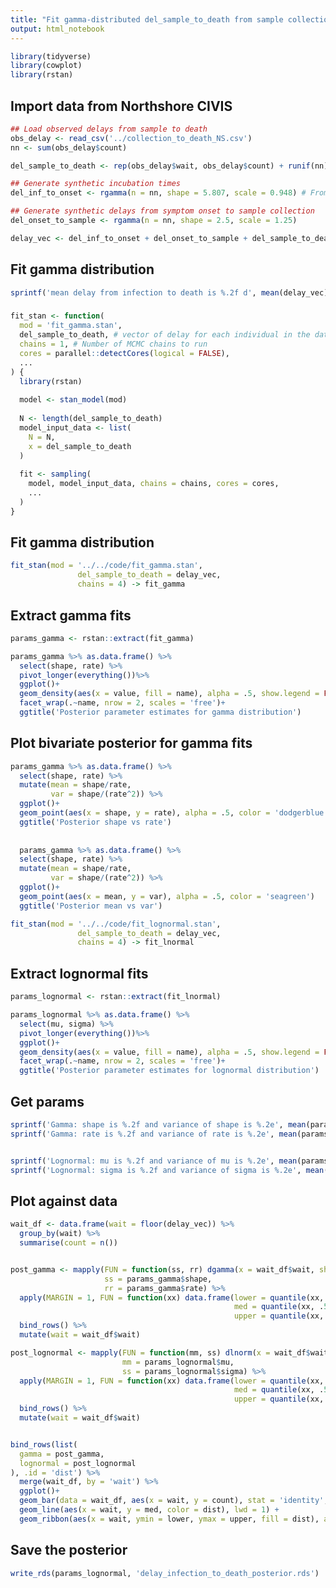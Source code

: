 ```yaml
---
title: "Fit gamma-distributed del_sample_to_death from sample collection to death"
output: html_notebook
---
```



```r
library(tidyverse)
library(cowplot)
library(rstan)
```


## Import data from Northshore CIVIS

```r
## Load observed delays from sample to death
obs_delay <- read_csv('../collection_to_death_NS.csv') 
nn <- sum(obs_delay$count)

del_sample_to_death <- rep(obs_delay$wait, obs_delay$count) + runif(nn) - runif(nn)

## Generate synthetic incubation times
del_inf_to_onset <- rgamma(n = nn, shape = 5.807, scale = 0.948) # From Lauer et al. 2020

## Generate synthetic delays from symptom onset to sample collection
del_onset_to_sample <- rgamma(n = nn, shape = 2.5, scale = 1.25)

delay_vec <- del_inf_to_onset + del_onset_to_sample + del_sample_to_death
```
## Fit gamma distribution
```r
sprintf('mean delay from infection to death is %.2f d', mean(delay_vec))
```

###
```r
fit_stan <- function(
  mod = 'fit_gamma.stan',
  del_sample_to_death, # vector of delay for each individual in the data
  chains = 1, # Number of MCMC chains to run
  cores = parallel::detectCores(logical = FALSE),
  ...
) {
  library(rstan)
  
  model <- stan_model(mod)
  
  N <- length(del_sample_to_death)
  model_input_data <- list(
    N = N,
    x = del_sample_to_death
  )
  
  fit <- sampling(
    model, model_input_data, chains = chains, cores = cores,
    ...
  )
}
```

## Fit gamma distribution
```r
fit_stan(mod = '../../code/fit_gamma.stan', 
               del_sample_to_death = delay_vec, 
               chains = 4) -> fit_gamma
```
## Extract gamma fits
```r
params_gamma <- rstan::extract(fit_gamma)

params_gamma %>% as.data.frame() %>%
  select(shape, rate) %>%
  pivot_longer(everything())%>%
  ggplot()+
  geom_density(aes(x = value, fill = name), alpha = .5, show.legend = FALSE) +
  facet_wrap(.~name, nrow = 2, scales = 'free')+
  ggtitle('Posterior parameter estimates for gamma distribution')
```


## Plot bivariate posterior for gamma fits
```r
params_gamma %>% as.data.frame() %>%
  select(shape, rate) %>%
  mutate(mean = shape/rate,
         var = shape/(rate^2)) %>%
  ggplot()+
  geom_point(aes(x = shape, y = rate), alpha = .5, color = 'dodgerblue')
  ggtitle('Posterior shape vs rate')
  
  
  params_gamma %>% as.data.frame() %>%
  select(shape, rate) %>%
  mutate(mean = shape/rate,
         var = shape/(rate^2)) %>%
  ggplot()+
  geom_point(aes(x = mean, y = var), alpha = .5, color = 'seagreen')
  ggtitle('Posterior mean vs var')
```


```r
fit_stan(mod = '../../code/fit_lognormal.stan', 
               del_sample_to_death = delay_vec, 
               chains = 4) -> fit_lnormal
```
## Extract lognormal fits
```r
params_lognormal <- rstan::extract(fit_lnormal)

params_lognormal %>% as.data.frame() %>%
  select(mu, sigma) %>%
  pivot_longer(everything())%>%
  ggplot()+
  geom_density(aes(x = value, fill = name), alpha = .5, show.legend = FALSE) +
  facet_wrap(.~name, nrow = 2, scales = 'free')+
  ggtitle('Posterior parameter estimates for lognormal distribution')
```





## Get params
```r
sprintf('Gamma: shape is %.2f and variance of shape is %.2e', mean(params_gamma$shape), var(params_gamma$shape))
sprintf('Gamma: rate is %.2f and variance of rate is %.2e', mean(params_gamma$rate), var(params_gamma$rate))


sprintf('Lognormal: mu is %.2f and variance of mu is %.2e', mean(params_lognormal$mu), var(params_lognormal$mu))
sprintf('Lognormal: sigma is %.2f and variance of sigma is %.2e', mean(params_lognormal$sigma), var(params_lognormal$sigma))
```


## Plot against data
```r
wait_df <- data.frame(wait = floor(delay_vec)) %>%
  group_by(wait) %>%
  summarise(count = n())


post_gamma <- mapply(FUN = function(ss, rr) dgamma(x = wait_df$wait, shape = ss, rate = rr)*nn, 
                     ss = params_gamma$shape,
                     rr = params_gamma$rate) %>%
  apply(MARGIN = 1, FUN = function(xx) data.frame(lower = quantile(xx, .025),
                                                  med = quantile(xx, .5),
                                                  upper = quantile(xx, .975))) %>%
  bind_rows() %>%
  mutate(wait = wait_df$wait)

post_lognormal <- mapply(FUN = function(mm, ss) dlnorm(x = wait_df$wait, mm, ss)*nn, 
                         mm = params_lognormal$mu,
                         ss = params_lognormal$sigma) %>%
  apply(MARGIN = 1, FUN = function(xx) data.frame(lower = quantile(xx, .025),
                                                  med = quantile(xx, .5),
                                                  upper = quantile(xx, .975))) %>%
  bind_rows() %>%
  mutate(wait = wait_df$wait)


bind_rows(list(
  gamma = post_gamma,
  lognormal = post_lognormal
), .id = 'dist') %>%
  merge(wait_df, by = 'wait') %>%
  ggplot()+
  geom_bar(data = wait_df, aes(x = wait, y = count), stat = 'identity', alpha = .5)+
  geom_line(aes(x = wait, y = med, color = dist), lwd = 1) +
  geom_ribbon(aes(x = wait, ymin = lower, ymax = upper, fill = dist), alpha = .5)
```

## Save the posterior
```r
write_rds(params_lognormal, 'delay_infection_to_death_posterior.rds')
```

